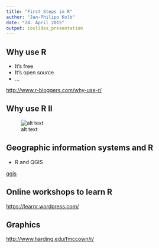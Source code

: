 ```yaml
---
title: "First Steps in R"
author: "Jan-Philipp Kolb"
date: "24. April 2015"
output: ioslides_presentation
---
```


## Why use R

- It's free
- It's open source
- ...

<http://www.r-bloggers.com/why-use-r/>


## Why use R II

![alt text](http://www.edureka.co/blog/wp-content/uploads/2013/06/bar-learn-r-img11.png)



## Geographic information systems and R

- R and QGIS

[qgis](http://upload.wikimedia.org/wikipedia/commons/thumb/7/71/QGis_Logo.png/300px-QGis_Logo.png)


## Online workshops to learn R

<https://learnr.wordpress.com/>

## Graphics

<http://www.harding.edu/fmccown/r/>